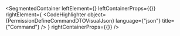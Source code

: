 
<SegmentedContainer
  leftElement={<PermissionDefineCommandDTODesc />}
  leftContainerProps={{}}
  rightElement={
    <CodeHighlighter
      object={PermissionDefineCommandDTOVisualJson}
      language={"json"}
      title={"Command"}
    />
  }
  rightContainerProps={{}}
/>
